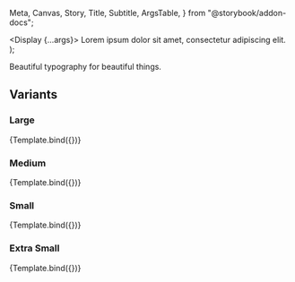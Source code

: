   Meta,
  Canvas,
  Story,
  Title,
  Subtitle,
  ArgsTable,
} from "@storybook/addon-docs";


<Meta title="Typography/Display" component={Display} />

  <Display {...args}>
    Lorem ipsum dolor sit amet, consectetur adipiscing elit.
  </Display>
);

<Title>Display</Title>
<Subtitle>Beautiful typography for beautiful things.</Subtitle>

<ArgsTable of={Display} default />

## Variants

### Large

<Canvas>
  <Story
    name="Display Large"
    args={{
      extraSmall: false,
      small: false,
      medium: false,
      large: true,
    }}
  >
    {Template.bind({})}
  </Story>
</Canvas>

### Medium

<Canvas>
  <Story
    name="Display Medium"
    args={{
      extraSmall: false,
      small: false,
      medium: true,
      large: false,
    }}
  >
    {Template.bind({})}
  </Story>
</Canvas>

### Small

<Canvas>
  <Story
    name="Display Small"
    args={{
      extraSmall: false,
      small: true,
      medium: false,
      large: false,
    }}
  >
    {Template.bind({})}
  </Story>
</Canvas>

### Extra Small

<Canvas>
  <Story
    name="Display Extra Small"
    args={{
      extraSmall: true,
      small: false,
      medium: false,
      large: false,
    }}
  >
    {Template.bind({})}
  </Story>
</Canvas>
